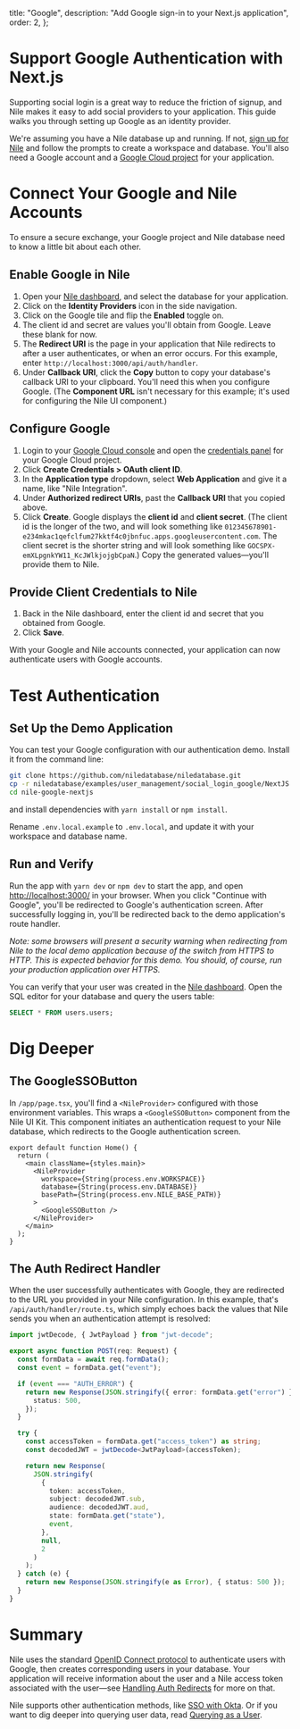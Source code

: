   title: "Google",
  description: "Add Google sign-in to your Next.js application",
  order: 2,
};

# Support Google Authentication with Next.js

Supporting social login is a great way to reduce the friction of signup, and Nile makes it easy to add social providers to your application. This guide walks you through setting up Google as an identity provider.

We're assuming you have a Nile database up and running. If not, [sign up for Nile][nad] and follow the prompts to create a workspace and database. You'll also need a Google account and a [Google Cloud project](https://console.cloud.google.com/) for your application.

# Connect Your Google and Nile Accounts

To ensure a secure exchange, your Google project and Nile database need to know a little bit about each other.

## Enable Google in Nile

1. Open your [Nile dashboard][nad], and select the database for your application.
2. Click on the **Identity Providers** icon in the side navigation.
3. Click on the Google tile and flip the **Enabled** toggle on.
4. The client id and secret are values you'll obtain from Google. Leave these blank for now.
5. The **Redirect URI** is the page in your application that Nile redirects to after a user authenticates, or when an error occurs. For this example, enter `http://localhost:3000/api/auth/handler`.
6. Under **Callback URI**, click the **Copy** button to copy your database's callback URI to your clipboard. You'll need this when you configure Google. (The **Component URL** isn't necessary for this example; it's used for configuring the Nile UI component.)

## Configure Google

1. Login to your [Google Cloud console](https://console.cloud.google.com/) and open the [credentials panel](https://console.cloud.google.com/apis/credentials) for your Google Cloud project.
2. Click **Create Credentials > OAuth client ID**.
3. In the **Application type** dropdown, select **Web Application** and give it a name, like "Nile Integration".
4. Under **Authorized redirect URIs**, past the **Callback URI** that you copied above.
5. Click **Create**. Google displays the **client id** and **client secret**. (The client id is the longer of the two, and will look something like `012345678901-e234mkac1qefclfum27kktf4c0jbnfuc.apps.googleusercontent.com`. The client secret is the shorter string and will look something like `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`.) Copy the generated values—you'll provide them to Nile.

## Provide Client Credentials to Nile

1. Back in the Nile dashboard, enter the client id and secret that you obtained from Google.
2. Click **Save**.

With your Google and Nile accounts connected, your application can now authenticate users with Google accounts.

# Test Authentication

## Set Up the Demo Application

You can test your Google configuration with our authentication demo. Install it from the command
line:

```bash
git clone https://github.com/niledatabase/niledatabase.git
cp -r niledatabase/examples/user_management/social_login_google/NextJS ./nile-google-nextjs
cd nile-google-nextjs
```

and install dependencies with `yarn install` or `npm install`.

Rename `.env.local.example` to `.env.local`, and update it with your workspace and database name.

## Run and Verify

Run the app with `yarn dev` or `npm dev` to start the app, and open [http://localhost:3000/](http://localhost:3000/) in your browser. When you click "Continue with Google", you'll be redirected to Google's authentication screen. After successfully logging in, you'll be redirected back to the demo application's route handler.

_Note: some browsers will present a security warning when redirecting from Nile to the local demo application because of the switch from HTTPS to HTTP. This is expected behavior for this demo. You should, of course, run your production application over HTTPS._

You can verify that your user was created in the [Nile dashboard][nad]. Open the SQL editor for your database and query the users table:

```sql
SELECT * FROM users.users;
```

# Dig Deeper

## The GoogleSSOButton

In `/app/page.tsx`, you'll find a `<NileProvider>` configured with those environment variables. This wraps a `<GoogleSSOButton>` component from the Nile UI Kit. This component initiates an authentication request to your Nile database, which redirects to the Google authentication screen.

```tsx
export default function Home() {
  return (
    <main className={styles.main}>
      <NileProvider
        workspace={String(process.env.WORKSPACE)}
        database={String(process.env.DATABASE)}
        basePath={String(process.env.NILE_BASE_PATH)}
      >
        <GoogleSSOButton />
      </NileProvider>
    </main>
  );
}
```

## The Auth Redirect Handler

When the user successfully authenticates with Google, they are redirected to the URL you provided in your Nile configuration. In this example, that's `/api/auth/handler/route.ts`, which simply echoes back the values that Nile sends you when an authentication attempt is resolved:

```ts
import jwtDecode, { JwtPayload } from "jwt-decode";

export async function POST(req: Request) {
  const formData = await req.formData();
  const event = formData.get("event");

  if (event === "AUTH_ERROR") {
    return new Response(JSON.stringify({ error: formData.get("error") }), {
      status: 500,
    });
  }

  try {
    const accessToken = formData.get("access_token") as string;
    const decodedJWT = jwtDecode<JwtPayload>(accessToken);

    return new Response(
      JSON.stringify(
        {
          token: accessToken,
          subject: decodedJWT.sub,
          audience: decodedJWT.aud,
          state: formData.get("state"),
          event,
        },
        null,
        2
      )
    );
  } catch (e) {
    return new Response(JSON.stringify(e as Error), { status: 500 });
  }
}
```

# Summary

Nile uses the standard [OpenID Connect protocol](https://openid.net/developers/how-connect-works/) to authenticate users with Google, then creates corresponding users in your database. Your application will receive information about the user and a Nile access token associated with the user—see [Handling Auth Redirects]() for more on that.

Nile supports other authentication methods, like [SSO with Okta](). Or if you want to dig deeper into querying user data, read [Querying as a User]().

[nad]: https://dev-nad.thenile.dev/ "Nile Dashboard"
